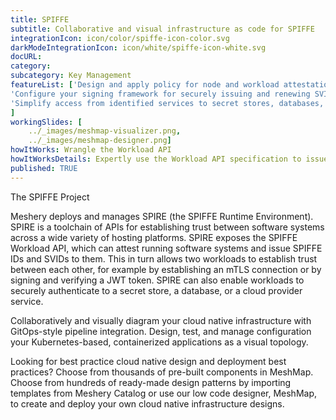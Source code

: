 ---title: SPIFFE  subtitle: Collaborative and visual infrastructure as code for SPIFFEintegrationIcon: icon/color/spiffe-icon-color.svgdarkModeIntegrationIcon: icon/white/spiffe-icon-white.svgdocURL: category: subcategory: Key ManagementfeatureList: ['Design and apply policy for node and workload attestation.','Configure your signing framework for securely issuing and renewing SVIDs.','Simplify access from identified services to secret stores, databases, services meshes and cloud provider services.']workingSlides: [    ../_images/meshmap-visualizer.png,    ../_images/meshmap-designer.png]howItWorks: Wrangle the Workload APIhowItWorksDetails: Expertly use the Workload API specification to issue and retrieve SVIDs.published: TRUE---<p>    The SPIFFE Project</p><p>    Meshery deploys and manages SPIRE (the SPIFFE Runtime Environment). SPIRE is a toolchain of APIs for establishing trust between software systems across a wide variety of hosting platforms. SPIRE exposes the SPIFFE Workload API, which can attest running software systems and issue SPIFFE IDs and SVIDs to them. This in turn allows two workloads to establish trust between each other, for example by establishing an mTLS connection or by signing and verifying a JWT token. SPIRE can also enable workloads to securely authenticate to a secret store, a database, or a cloud provider service.</p><p>    Collaboratively and visually diagram your cloud native infrastructure with GitOps-style pipeline integration. Design, test, and manage configuration your Kubernetes-based, containerized applications as a visual topology.</p><p>    Looking for best practice cloud native design and deployment best practices? Choose from thousands of pre-built components in MeshMap. Choose from hundreds of ready-made design patterns by importing templates from Meshery Catalog or use our low code designer, MeshMap, to create and deploy your own cloud native infrastructure designs.</p>